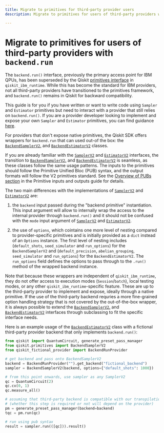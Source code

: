 ```yaml
---
title: Migrate to primitives for third-party provider users
description: Migrate to primitives for users of third-party providers with `backend.run`

---
```


# Migrate to primitives for users of third-party providers with `backend.run`

The `backend.run()` interface, previously the primary access point for IBM QPUs, has been superseded 
by the Qiskit [primitives interface](/guides/primitives) in `qiskit_ibm_runtime`. 
While this has become the standard for IBM providers, not all third-party providers have transitioned 
to the primitives framework, and `backend.run()` remains in Qiskit for backward compatibility.

This guide is for you if you have written or want to write code using `Sampler` and `Estimator` 
primitives but need to interact with a provider that still relies on `backend.run()`. If you are a 
provider developer looking to implement and expose your own `Sampler` and 
`Estimator` primitives, you can find guidance [here](/migration-guides/external-providers-primitives-v2).  

For providers that don't expose native primitives, the Qiskit SDK offers wrappers for `backend.run` that can 
used out-of the box: the [`BackendSamplerV2`.](/api/qiskit/qiskit.primitives.BackendSamplerV2) and 
[`BackendEstimatorV2`](/api/qiskit/qiskit.primitives.BackendEstimatorV2) classes.

If you are already familiar with the [`SamplerV2`](sampler-v2 "qiskit_ibm_runtime.SamplerV2") 
and [`EstimatorV2`](estimator-v2 "qiskit_ibm_runtime.EstimatorV2") interfaces, the transition to 
[`BackendSamplerV2`.](/api/qiskit/qiskit.primitives.BackendSamplerV2) and 
[`BackendEstimatorV2`](/api/qiskit/qiskit.primitives.BackendEstimatorV2) is seamless, as
these classes follow the same usage patterns. The inputs to the primitives should follow 
the Primitive Unified Bloc (PUB) syntax, and the output formats will follow the
V2 primitives standard. See the [Overview of PUBs section](/guides/primitive-input-output#pubs) in 
the Primitive inputs and outputs guide for details.

The two main differences with the implementations of [`SamplerV2`](sampler-v2 "qiskit_ibm_runtime.SamplerV2") 
and [`EstimatorV2`](estimator-v2 "qiskit_ibm_runtime.EstimatorV2") are:

1.  the `backend` input passed during the "backend primitive" instantiation. This input argument will allow to 
internally wrap the access to the internal provider through `backend.run()` and it should not be confused
with the `mode` input argument of [`SamplerV2`](sampler-v2 "qiskit_ibm_runtime.SamplerV2") 
and [`EstimatorV2`](estimator-v2 "qiskit_ibm_runtime.EstimatorV2").

2. the use of `options`, which cointains one more level of nesting compared to provider-specific primitives and
is initially provided as a `dict` instead of an `Options` instance.
The first level of nesting includes (`default_shots`, `seed_simulator` and `run_options`) for the `BackendSamplerV2`
and (`default_precision`, `abelian_grouping`, `seed_simulator` and `run_options`) for the `BackendEstimatorV2`.
The `run_options` field defines the options to pass through to the `.run()` method of the wrapped backend instance.

Note that because these wrappers are independent of `qiskit_ibm_runtime`, they do not offer access to execution
modes (`Session`/`batch`), local testing modes, or any other `qiskit_ibm_runtime`-specific feature. These are up to the
third-party provider to implement and expose, ideally through a native primitive. 
If the use of the third-party backend requries a more fine-grained option handling
strategy that is not covered by the out-of-the-box wrapper, it is always possible to extend the 
[`BackendSamplerV2`.](/api/qiskit/qiskit.primitives.BackendSamplerV2) and 
[`BackendEstimatorV2`](/api/qiskit/qiskit.primitives.BackendEstimatorV2) interfaces through subclassing to fit the specific 
interface needs.

Here is an example usage of the [`BackendEstimatorV2`](/api/qiskit/qiskit.primitives.BackendEstimatorV2) 
class with a fictional third-party provider backend that only implements `backend.run()`:

``` python
from qiskit import QuantumCircuit, generate_preset_pass_manager
from qiskit.primitives import BackendSamplerV2
from qiskit_fictional_provider import BackendRunProvider

# get backend and pass onto BackendSamplerV2
backend = BackendRunProvider("").get_backend("fictional_backend")
sampler = BackendSamplerV2(backend, options={"default_shots": 1000})

# from this point onwards, use sampler as any SamplerV2
qc = QuantumCircuit(2)
qc.cx(0, 1)
qc.measure_all()

# assuming that third-party backend is compatible with our transpilation pipeline
# (whether this step is required or not will depend on the provider)
pm = generate_preset_pass_manager(backend=backend)
tqc = pm.run(qc)

# run using pub syntax
result = sampler.run(([qc])).result()
```